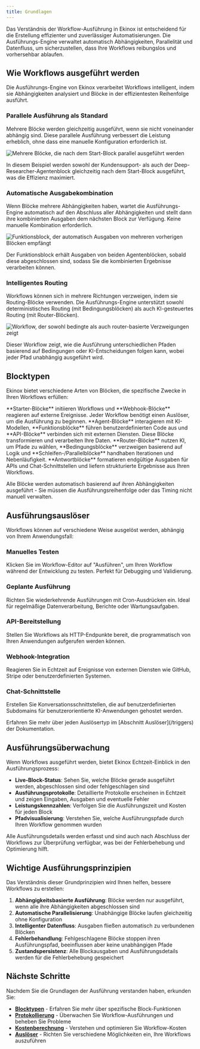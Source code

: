 ```yaml
---
title: Grundlagen
---
```



Das Verständnis der Workflow-Ausführung in Ekinox ist entscheidend für die Erstellung effizienter und zuverlässiger Automatisierungen. Die Ausführungs-Engine verwaltet automatisch Abhängigkeiten, Parallelität und Datenfluss, um sicherzustellen, dass Ihre Workflows reibungslos und vorhersehbar ablaufen.

## Wie Workflows ausgeführt werden

Die Ausführungs-Engine von Ekinox verarbeitet Workflows intelligent, indem sie Abhängigkeiten analysiert und Blöcke in der effizientesten Reihenfolge ausführt.

### Parallele Ausführung als Standard

Mehrere Blöcke werden gleichzeitig ausgeführt, wenn sie nicht voneinander abhängig sind. Diese parallele Ausführung verbessert die Leistung erheblich, ohne dass eine manuelle Konfiguration erforderlich ist.

<Image
  src="/static/execution/concurrency.png"
  alt="Mehrere Blöcke, die nach dem Start-Block parallel ausgeführt werden"
  width={800}
  height={500}
/>

In diesem Beispiel werden sowohl der Kundensupport- als auch der Deep-Researcher-Agentenblock gleichzeitig nach dem Start-Block ausgeführt, was die Effizienz maximiert.

### Automatische Ausgabekombination

Wenn Blöcke mehrere Abhängigkeiten haben, wartet die Ausführungs-Engine automatisch auf den Abschluss aller Abhängigkeiten und stellt dann ihre kombinierten Ausgaben dem nächsten Block zur Verfügung. Keine manuelle Kombination erforderlich.

<Image
  src="/static/execution/combination.png"
  alt="Funktionsblock, der automatisch Ausgaben von mehreren vorherigen Blöcken empfängt"
  width={800}
  height={500}
/>

Der Funktionsblock erhält Ausgaben von beiden Agentenblöcken, sobald diese abgeschlossen sind, sodass Sie die kombinierten Ergebnisse verarbeiten können.

### Intelligentes Routing

Workflows können sich in mehrere Richtungen verzweigen, indem sie Routing-Blöcke verwenden. Die Ausführungs-Engine unterstützt sowohl deterministisches Routing (mit Bedingungsblöcken) als auch KI-gesteuertes Routing (mit Router-Blöcken).

<Image
  src="/static/execution/routing.png"
  alt="Workflow, der sowohl bedingte als auch router-basierte Verzweigungen zeigt"
  width={800}
  height={500}
/>

Dieser Workflow zeigt, wie die Ausführung unterschiedlichen Pfaden basierend auf Bedingungen oder KI-Entscheidungen folgen kann, wobei jeder Pfad unabhängig ausgeführt wird.

## Blocktypen

Ekinox bietet verschiedene Arten von Blöcken, die spezifische Zwecke in Ihren Workflows erfüllen:

<Cards>
  <Card title="Auslöser" href="/triggers">
    **Starter-Blöcke** initiieren Workflows und **Webhook-Blöcke** reagieren auf externe Ereignisse. Jeder Workflow benötigt einen Auslöser, um die Ausführung zu beginnen.
  </Card>
  
  <Card title="Verarbeitungsblöcke" href="/blocks">
    **Agent-Blöcke** interagieren mit KI-Modellen, **Funktionsblöcke** führen benutzerdefinierten Code aus und **API-Blöcke** verbinden sich mit externen Diensten. Diese Blöcke transformieren und verarbeiten Ihre Daten.
  </Card>
  
  <Card title="Kontrollfluss" href="/blocks">
    **Router-Blöcke** nutzen KI, um Pfade zu wählen, **Bedingungsblöcke** verzweigen basierend auf Logik und **Schleifen-/Parallelblöcke** handhaben Iterationen und Nebenläufigkeit.
  </Card>
  
  <Card title="Ausgabe & Antwort" href="/blocks">
    **Antwortblöcke** formatieren endgültige Ausgaben für APIs und Chat-Schnittstellen und liefern strukturierte Ergebnisse aus Ihren Workflows.
  </Card>
</Cards>

Alle Blöcke werden automatisch basierend auf ihren Abhängigkeiten ausgeführt - Sie müssen die Ausführungsreihenfolge oder das Timing nicht manuell verwalten.

## Ausführungsauslöser

Workflows können auf verschiedene Weise ausgelöst werden, abhängig von Ihrem Anwendungsfall:

### Manuelles Testen
Klicken Sie im Workflow-Editor auf "Ausführen", um Ihren Workflow während der Entwicklung zu testen. Perfekt für Debugging und Validierung.

### Geplante Ausführung  
Richten Sie wiederkehrende Ausführungen mit Cron-Ausdrücken ein. Ideal für regelmäßige Datenverarbeitung, Berichte oder Wartungsaufgaben.

### API-Bereitstellung
Stellen Sie Workflows als HTTP-Endpunkte bereit, die programmatisch von Ihren Anwendungen aufgerufen werden können.

### Webhook-Integration
Reagieren Sie in Echtzeit auf Ereignisse von externen Diensten wie GitHub, Stripe oder benutzerdefinierten Systemen.

### Chat-Schnittstelle
Erstellen Sie Konversationsschnittstellen, die auf benutzerdefinierten Subdomains für benutzerorientierte KI-Anwendungen gehostet werden.

<Callout type="info">
  Erfahren Sie mehr über jeden Auslösertyp im [Abschnitt Auslöser](/triggers) der Dokumentation.
</Callout>

## Ausführungsüberwachung

Wenn Workflows ausgeführt werden, bietet Ekinox Echtzeit-Einblick in den Ausführungsprozess:

- **Live-Block-Status**: Sehen Sie, welche Blöcke gerade ausgeführt werden, abgeschlossen sind oder fehlgeschlagen sind
- **Ausführungsprotokolle**: Detaillierte Protokolle erscheinen in Echtzeit und zeigen Eingaben, Ausgaben und eventuelle Fehler
- **Leistungskennzahlen**: Verfolgen Sie die Ausführungszeit und Kosten für jeden Block
- **Pfadvisualisierung**: Verstehen Sie, welche Ausführungspfade durch Ihren Workflow genommen wurden

<Callout type="info">
  Alle Ausführungsdetails werden erfasst und sind auch nach Abschluss der Workflows zur Überprüfung verfügbar, was bei der Fehlerbehebung und Optimierung hilft.
</Callout>

## Wichtige Ausführungsprinzipien

Das Verständnis dieser Grundprinzipien wird Ihnen helfen, bessere Workflows zu erstellen:

1. **Abhängigkeitsbasierte Ausführung**: Blöcke werden nur ausgeführt, wenn alle ihre Abhängigkeiten abgeschlossen sind
2. **Automatische Parallelisierung**: Unabhängige Blöcke laufen gleichzeitig ohne Konfiguration
3. **Intelligenter Datenfluss**: Ausgaben fließen automatisch zu verbundenen Blöcken
4. **Fehlerbehandlung**: Fehlgeschlagene Blöcke stoppen ihren Ausführungspfad, beeinflussen aber keine unabhängigen Pfade
5. **Zustandspersistenz**: Alle Blockausgaben und Ausführungsdetails werden für die Fehlerbehebung gespeichert

## Nächste Schritte

Nachdem Sie die Grundlagen der Ausführung verstanden haben, erkunden Sie:
- **[Blocktypen](/blocks)** - Erfahren Sie mehr über spezifische Block-Funktionen
- **[Protokollierung](/execution/logging)** - Überwachen Sie Workflow-Ausführungen und beheben Sie Probleme
- **[Kostenberechnung](/execution/costs)** - Verstehen und optimieren Sie Workflow-Kosten
- **[Auslöser](/triggers)** - Richten Sie verschiedene Möglichkeiten ein, Ihre Workflows auszuführen
